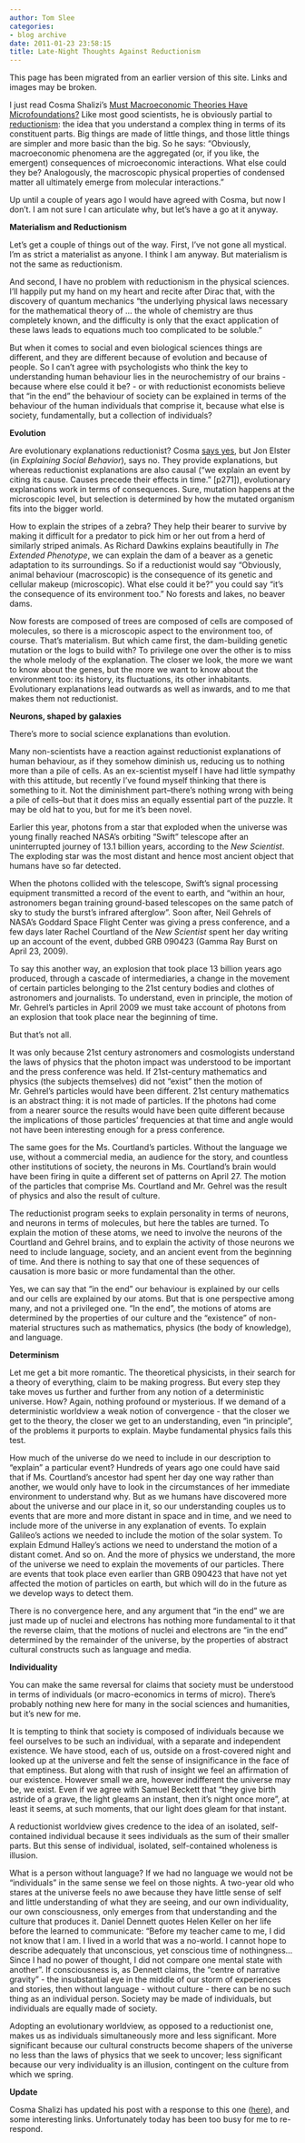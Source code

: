 ```yaml
---
author: Tom Slee
categories:
- blog archive
date: 2011-01-23 23:58:15
title: Late-Night Thoughts Against Reductionism
---
```


::: {.callout-note}

This page has been migrated from an earlier version of this site. 
Links and images may be broken.

:::



				

I just read Cosma Shalizi's [Must Macroeconomic Theories Have Microfoundations?](http://cscs.umich.edu/~crshalizi/weblog/711.html) Like most good scientists, he is obviously partial to [reductionism](http://en.wikipedia.org/wiki/Reductionism): the idea that you understand a complex thing in terms of its constituent parts. Big things are made of little things, and those little things are simpler and more basic than the big. So he says: "Obviously, macroeconomic phenomena are the aggregated (or, if you like, the emergent) consequences of microeconomic interactions. What else could they be? Analogously, the macroscopic physical properties of condensed matter all ultimately emerge from molecular interactions."




Up until a couple of years ago I would have agreed with Cosma, but now I don't. I am not sure I can articulate why, but let's have a go at it anyway.




**Materialism and Reductionism**





Let's get a couple of things out of the way. First, I've not gone all mystical. I'm as strict a materialist as anyone. I think I am anyway. But materialism is not the same as reductionism.




And second, I have no problem with reductionism in the physical sciences. I'll happily put my hand on my heart and recite after Dirac that, with the discovery of quantum mechanics "the underlying physical laws necessary for the mathematical theory of … the whole of chemistry are thus completely known, and the difficulty is only that the exact application of these laws leads to equations much too complicated to be soluble.”




But when it comes to social and even biological sciences things are different, and they are different because of evolution and because of people. So I can't agree with psychologists who think the key to understanding human behaviour lies in the neurochemistry of our brains - because where else could it be? - or with reductionist economists believe that "in the end" the behaviour of society can be explained in terms of the behaviour of the human individuals that comprise it, because what else is society, fundamentally, but a collection of individuals?










**Evolution**





Are evolutionary explanations reductionist? Cosma [says yes](http://cscs.umich.edu/~crshalizi/notebooks/ecology.html), but Jon Elster (in _Explaining Social Behavior_), says no. They provide explanations, but whereas reductionist explanations are also causal ("we explain an event by citing its cause. Causes precede their effects in time." [p271]), evolutionary explanations work in terms of consequences. Sure, mutation happens at the microscopic level, but selection is determined by how the mutated organism fits into the bigger world.




How to explain the stripes of a zebra? They help their bearer to survive by making it difficult for a predator to pick him or her out from a herd of similarly striped animals. As Richard Dawkins explains beautifully in _The Extended Phenotype_, we can explain the dam of a beaver as a genetic adaptation to its surroundings. So if a reductionist would say "Obviously, animal behaviour (macroscopic) is the consequence of its genetic and cellular makeup (microscopic). What else could it be?" you could say "it's the consequence of its environment too." No forests and lakes, no beaver dams.




Now forests are composed of trees are composed of cells are composed of molecules, so there is a microscopic aspect to the environment too, of course. That's materialism. But which came first, the dam-building genetic mutation or the logs to build with? To privilege one over the other is to miss the whole melody of the explanation. The closer we look, the more we want to know about the genes, but the more we want to know about the environment too: its history, its fluctuations, its other inhabitants. Evolutionary explanations lead outwards as well as inwards, and to me that makes them not reductionist.










**Neurons, shaped by galaxies**





There's more to social science explanations than evolution.




Many non-scientists have a reaction against reductionist explanations of human behaviour, as if they somehow diminish us, reducing us to nothing more than a pile of cells. As an ex-scientist myself I have had little sympathy with this attitude, but recently I've found myself thinking that there is something to it. Not the diminishment part–there's nothing wrong with being a pile of cells–but that it does miss an equally essential part of the puzzle. It may be old hat to you, but for me it's been novel.




Earlier this year, photons from a star that exploded when the universe was young finally reached NASA's orbiting "Swift" telescope after an uninterrupted journey of 13.1 billion years, according to the _New Scientist_. The exploding star was the most distant and hence most ancient object that humans have so far detected.




When the photons collided with the telescope, Swift's signal processing equipment transmitted a record of the event to earth, and "within an hour, astronomers began training ground-based telescopes on the same patch of sky to study the burst's infrared afterglow". Soon after, Neil Gehrels of NASA's Goddard Space Flight Center was giving a press conference, and a few days later Rachel Courtland of the _New Scientist_ spent her day writing up an account of the event, dubbed GRB 090423 (Gamma Ray Burst on April 23, 2009).




To say this another way, an explosion that took place 13 billion years ago produced, through a cascade of intermediaries, a change in the movement of certain particles belonging to the 21st century bodies and clothes of astronomers and journalists. To understand, even in principle, the motion of Mr. Gehrel's particles in April 2009 we must take account of photons from an explosion that took place near the beginning of time.




But that's not all.




It was only because 21st century astronomers and cosmologists understand the laws of physics that the photon impact was understood to be important and the press conference was held. If 21st-century mathematics and physics (the subjects themselves) did not "exist" then the motion of Mr. Gehrel's particles would have been different. 21st century mathematics is an abstract thing: it is not made of particles. If the photons had come from a nearer source the results would have been quite different because the implications of those particles' frequencies at that time and angle would not have been interesting enough for a press conference.




The same goes for the Ms. Courtland's particles. Without the language we use, without a commercial media, an audience for the story, and countless other institutions of society, the neurons in Ms. Courtland's brain would have been firing in quite a different set of patterns on April 27. The motion of the particles that comprise Ms. Courtland and Mr. Gehrel was the result of physics and also the result of culture.




The reductionist program seeks to explain personality in terms of neurons, and neurons in terms of molecules, but here the tables are turned. To explain the motion of these atoms, we need to involve the neurons of the Courtland and Gehrel brains, and to explain the activity of those neurons we need to include language, society, and an ancient event from the beginning of time. And there is nothing to say that one of these sequences of causation is more basic or more fundamental than the other.




Yes, we can say that "in the end" our behaviour is explained by our cells and our cells are explained by our atoms. But that is one perspective among many, and not a privileged one. "In the end", the motions of atoms are determined by the properties of our culture and the "existence" of non-material structures such as mathematics, physics (the body of knowledge), and language.










**Determinism**





Let me get a bit more romantic. The theoretical physicists, in their search for a theory of everything, claim to be making progress. But every step they take moves us further and further from any notion of a deterministic universe. How? Again, nothing profound or mysterious. If we demand of a deterministic worldview a weak notion of convergence - that the closer we get to the theory, the closer we get to an understanding, even "in principle", of the problems it purports to explain. Maybe fundamental physics fails this test.




How much of the universe do we need to include in our description to "explain" a particular event? Hundreds of years ago one could have said that if Ms. Courtland's ancestor had spent her day one way rather than another, we would only have to look in the circumstances of her immediate environment to understand why. But as we humans have discovered more about the universe and our place in it, so our understanding couples us to events that are more and more distant in space and in time, and we need to include more of the universe in any explanation of events. To explain Galileo's actions we needed to include the motion of the solar system. To explain Edmund Halley's actions we need to understand the motion of a distant comet. And so on. And the more of physics we understand, the more of the universe we need to explain the movements of our particles. There are events that took place even earlier than GRB 090423 that have not yet affected the motion of particles on earth, but which will do in the future as we develop ways to detect them.




There is no convergence here, and any argument that "in the end" we are just made up of nuclei and electrons has nothing more fundamental to it that the reverse claim, that the motions of nuclei and electrons are "in the end" determined by the remainder of the universe, by the properties of abstract cultural constructs such as language and media.


**Individuality**


You can make the same reversal for claims that society must be understood in terms of individuals (or macro-economics in terms of micro). There's probably nothing new here for many in the social sciences and humanities, but it's new for me.




It is tempting to think that society is composed of individuals because we feel ourselves to be such an individual, with a separate and independent existence. We have stood, each of us, outside on a frost-covered night and looked up at the universe and felt the sense of insignificance in the face of that emptiness. But along with that rush of insight we feel an affirmation of our existence. However small we are, however indifferent the universe may be, we exist. Even if we agree with Samuel Beckett that "they give birth astride of a grave, the light gleams an instant, then it's night once more", at least it seems, at such moments, that our light does gleam for that instant.




A reductionist worldview gives credence to the idea of an isolated, self-contained individual because it sees individuals as the sum of their smaller parts. But this sense of individual, isolated, self-contained wholeness is illusion.




What is a person without language? If we had no language we would not be "individuals" in the same sense we feel on those nights. A two-year old who stares at the universe feels no awe because they have little sense of self and little understanding of what they are seeing, and our own individuality, our own consciousness, only emerges from that understanding and the culture that produces it. Daniel Dennett quotes Helen Keller on her life before the learned to communicate: "Before my teacher came to me, I did not know that I am. I lived in a world that was a no-world. I cannot hope to describe adequately that unconscious, yet conscious time of nothingness… Since I had no power of thought, I did not compare one mental state with another". If consciousness is, as Dennett claims, the "centre of narrative gravity" - the insubstantial eye in the middle of our storm of experiences and stories, then without language - without culture - there can be no such thing as an individual person. Society may be made of individuals, but individuals are equally made of society.




Adopting an evolutionary worldview, as opposed to a reductionist one, makes us as individuals simultaneously more and less significant. More significant because our cultural constructs become shapers of the universe no less than the laws of physics that we seek to uncover; less significant because our very individuality is an illusion, contingent on the culture from which we spring.




**Update**




Cosma Shalizi has updated his post with a response to this one ([here](http://cscs.umich.edu/~crshalizi/weblog/711.html)), and some interesting links. Unfortunately today has been too busy for me to re-respond.








		
